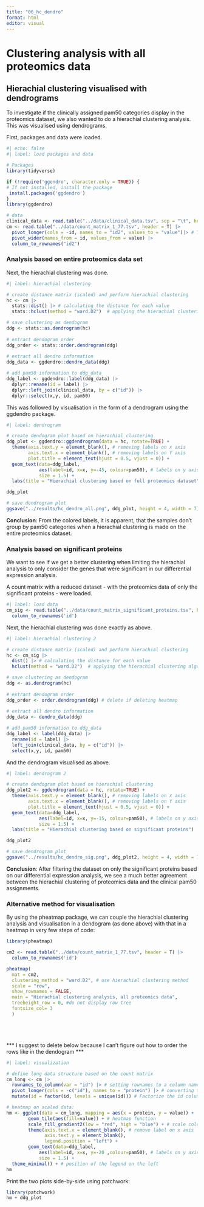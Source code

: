 ```yaml
---
title: "06_hc_dendro"
format: html
editor: visual
---
```


# Clustering analysis with all proteomics data

## Hierachial clustering visualised with dendrograms

To investigate if the clinically assigned pam50 categories display in the proteomics dataset, we also wanted to do a hierachial clustering analysis. This was visualised using dendrograms.

First, packages and data were loaded.

```r
#| echo: false
#| label: load packages and data

# Packages
library(tidyverse)

if (!require('ggendro', character.only = TRUE)) {
# If not installed, install the package
 install.packages('ggdendro')
}
library(ggdendro)

# data
clinical_data <- read.table("../data/clinical_data.tsv", sep = "\t", header = T)
cm <- read.table("../data/count_matrix_1_77.tsv", header = T) |>
  pivot_longer(cols = -id, names_to = "id2", values_to = "value")|> # Transforming to pivot_longer
  pivot_wider(names_from = id, values_from = value) |>
  column_to_rownames("id2")

```

### Analysis based on entire proteomics data set

Next, the hierachial clustering was done.

```r
#| label: hierachial clustering

# create distance matrix (scaled) and perform hierachial clustering
hc <- cm |>
  stats::dist() |> # calculating the distance for each value
  stats::hclust(method = "ward.D2")  # applying the hierachial clustering algorithm to the data 

# save clustering as dendogram
ddg <- stats::as.dendrogram(hc)
  
# extract dendogram order
ddg_order <- stats::order.dendrogram(ddg)
  
# extract all dendro information
ddg_data <- ggdendro::dendro_data(ddg)

# add pam50 information to ddg_data
ddg_label <- ggdendro::label(ddg_data) |>
  dplyr::rename(id = label) |> 
  dplyr::left_join(clinical_data, by = c("id")) |> 
  dplyr::select(x,y, id, pam50)

```

This was followed by visualisation in the form of a dendrogram using the ggdendro package.

```r
#| label: dendrogram

# create dendogram plot based on hierachial clustering
ddg_plot <- ggdendro::ggdendrogram(data = hc, rotate=TRUE) +
  theme(axis.text.y = element_blank(), # removing labels on x axis
        axis.text.x = element_blank(), # removing labels on Y axis
        plot.title = element_text(hjust = 0.5, vjust = 0)) +  
  geom_text(data=ddg_label,
            aes(label=id, x=x, y=-45, colour=pam50), # labels on y axis colored by pam50. 
            size = 1.5) +
  labs(title = "Hierachial clustering based on full proteomics dataset")

ddg_plot

# save dendrogram plot
ggsave("../results/hc_dendro_all.png", ddg_plot, height = 4, width = 7)
```

**Conclusion**: From the colored labels, it is apparent, that the samples don't group by pam50 categories when a hierachial clustering is made on the entire proteomics dataset.

### Analysis based on significant proteins

We want to see if we get a better clustering when limiting the hierachial analysis to only consider the genes that were significant in our differential expression analysis.

A count matrix with a reduced dataset - with the proteomics data of only the significant proteins - were loaded.

```r
#| label: load data
cm_sig <- read.table("../data/count_matrix_significant_proteins.tsv", header = T) |>
  column_to_rownames('id')
```

Next, the hierachial clustering was done exactly as above.

```r
#| label: hierachial clustering 2

# create distance matrix (scaled) and perform hierachial clustering
hc <- cm_sig |>
  dist() |> # calculating the distance for each value
  hclust(method = "ward.D2")  # applying the hierachial clustering algorithm to the data 

# save clustering as dendogram
ddg <- as.dendrogram(hc)
  
# extract dendogram order
ddg_order <- order.dendrogram(ddg) # delete if deleting heatmap
  
# extract all dendro information
ddg_data <- dendro_data(ddg)

# add pam50 information to ddg_data
ddg_label <- label(ddg_data) |>
  rename(id = label) |> 
  left_join(clinical_data, by = c("id")) |> 
  select(x,y, id, pam50)

```

And the dendrogram visualised as above.

```r

#| label: dendrogram 2

# create dendogram plot based on hierachial clustering
ddg_plot2 <- ggdendrogram(data = hc, rotate=TRUE) +
  theme(axis.text.y = element_blank(), # removing labels on x axis
        axis.text.x = element_blank(), # removing labels on Y axis
        plot.title = element_text(hjust = 0.5, vjust = 0)) +  
  geom_text(data=ddg_label,
            aes(label=id, x=x, y=-15, colour=pam50), # labels on y axis colored by pam50. 
            size = 1.5) +
  labs(title = "Hierachial clustering based on significant proteins")

ddg_plot2

# save dendrogram plot
ggsave("../results/hc_dendro_sig.png", ddg_plot2, height = 4, width = 7)
```

**Conclusion**: After filtering the dataset on only the significant proteins based on our differential expression analysis, we see a much better agreement between the hierachial clustering of proteomics data and the clinical pam50 assignments.

### Alternative method for visualisation

By using the pheatmap package, we can couple the hierachial clustering analysis and visualisation in a dendogram (as done above) with that in a heatmap in very few steps of code:

```r
library(pheatmap)

cm2 <- read.table("../data/count_matrix_1_77.tsv", header = T) |>
  column_to_rownames('id')

pheatmap(
  mat = cm2,
  clustering_method = "ward.D2", # use hierachial clustering method
  scale = "row",
  show_rownames = FALSE,
  main = "Hierachial clustering analysis, all proteomics data",
  treeheight_row = 0, #do not display row tree
  fontsize_col= 3
  )
```

\
\
\
\*\*\* I suggest to delete below because I can't figure out how to order the rows like in the dendogram \*\*\*\

```r
#| label: visualization

# define long data structure based on the count matrix
cm_long <- cm |> 
  rownames_to_column(var = "id") |> # setting rownames to a column named id
  pivot_longer(cols = -c("id"), names_to = "protein") |> # converting to pivot longer
  mutate(id = factor(id, levels = unique(id))) # Factorize the id column based on unique values from id ordered by the ddg_order

# heatmap on scaled data:
hm <- ggplot(data = cm_long, mapping = aes(x = protein, y = value)) +
        geom_tile(aes(fill=value)) + # heatmap function
        scale_fill_gradient2(low = "red", high = "blue") + # scale color (high values are blue, low values are red)
        theme(axis.text.x = element_blank(), # remove label on x axis
              axis.text.y = element_blank(),
              legend.position = "left") +
        geom_text(data=ddg_label,
            aes(label=id, x=x, y=-20 ,colour=pam50), # labels on y axis colored by pam50. 
            size = 1.5) + 
  theme_minimal() + # position of the legend on the left
hm


```

Print the two plots side-by-side using patchwork:

```r
library(patchwork)
hm + ddg_plot 
```

